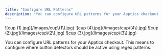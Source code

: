 ```yaml
---
title: "Configure URL Patterns"
description: "You can configure URL patterns for your Apptics checkout. This means to configure where button detectors should be active using regex patterns."
---
```


<Steps>
  <Step title="Select your desired store under Stores.">
    ![cup (1).jpg](/images/cup\(1\).jpg)
  </Step>
  <Step title="Select Checkout and click on Publish to Shopify.">
    ![cup (4).jpg](/images/cup\(4\).jpg)
  </Step>
  <Step title="Under the URL Pattern Configuration part you will be able to configure where checkout button detection should or should not be active.">
    ![cup (2).jpg](/images/cup\(2\).jpg)
  </Step>
  <Step title="Click on Continue to publish your checkout with the settings you have selected.">
    ![cup (3).jpg](/images/cup\(3\).jpg)
  </Step>
</Steps>

You can configure URL patterns for your Apptics checkout. This means to configure where button detectors should be active using regex patterns.